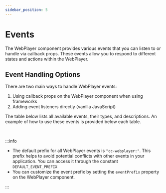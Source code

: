 ```yaml
---
sidebar_position: 5
---
```



# Events

The WebPlayer component provides various events that you can listen to or handle via callback props. These events allow you to respond to different states and actions within the WebPlayer.

## Event Handling Options

There are two main ways to handle WebPlayer events:

1. Using callback props on the WebPlayer component when using frameworks
2. Adding event listeners directly (vanilla JavaScript)

The table below lists all available events, their types, and descriptions. An example of how to use these events is provided below each table.

<WebPlayerEventsTable />

<br />

:::info

- The default prefix for all WebPlayer events is `"cc-webplayer:"`. This prefix helps to avoid potential conflicts with other events in your application. You can access it through the constant `DEFAULT_EVENT_PREFIX`
- You can customize the event prefix by setting the `eventPrefix` property on the WebPlayer component.

:::

